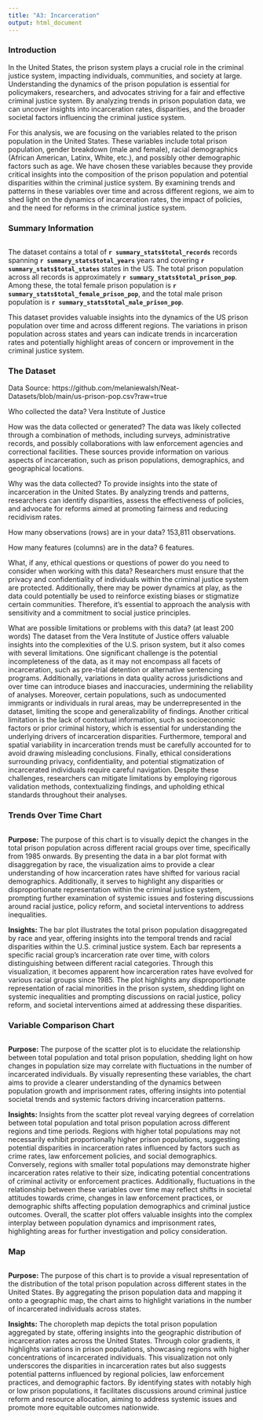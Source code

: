 ```yaml
---
title: "A3: Incarceration"
output: html_document
---
```


### Introduction

In the United States, the prison system plays a crucial role in the criminal justice system, impacting individuals, communities, and society at large. Understanding the dynamics of the prison population is essential for policymakers, researchers, and advocates striving for a fair and effective criminal justice system. By analyzing trends in prison population data, we can uncover insights into incarceration rates, disparities, and the broader societal factors influencing the criminal justice system.

For this analysis, we are focusing on the variables related to the prison population in the United States. These variables include total prison population, gender breakdown (male and female), racial demographics (African American, Latinx, White, etc.), and possibly other demographic factors such as age. We have chosen these variables because they provide critical insights into the composition of the prison population and potential disparities within the criminal justice system. By examining trends and patterns in these variables over time and across different regions, we aim to shed light on the dynamics of incarceration rates, the impact of policies, and the need for reforms in the criminal justice system.

### Summary Information

```r
```

The dataset contains a total of **`r summary_stats$total_records`** records spanning 
**`r summary_stats$total_years`** years and covering **`r summary_stats$total_states`** states in the US. 
The total prison population across all records is approximately **`r summary_stats$total_prison_pop`**. 
Among these, the total female prison population is **`r summary_stats$total_female_prison_pop`**, 
and the total male prison population is **`r summary_stats$total_male_prison_pop`**.


This dataset provides valuable insights into the dynamics of the US prison population over time and across different regions. The variations in prison population across states and years can indicate trends in incarceration rates and potentially highlight areas of concern or improvement in the criminal justice system.

### The Dataset

Data Source: https://github.com/melaniewalsh/Neat-Datasets/blob/main/us-prison-pop.csv?raw=true

Who collected the data? Vera Institute of Justice

How was the data collected or generated? The data was likely collected through a combination of methods, including surveys, administrative records, and possibly collaborations with law enforcement agencies and correctional facilities. These sources provide information on various aspects of incarceration, such as prison populations, demographics, and geographical locations.

Why was the data collected? To provide insights into the state of incarceration in the United States. By analyzing trends and patterns, researchers can identify disparities, assess the effectiveness of policies, and advocate for reforms aimed at promoting fairness and reducing recidivism rates.

How many observations (rows) are in your data? 153,811 observations.  

How many features (columns) are in the data? 6 features.

What, if any, ethical questions or questions of power do you need to consider when working with this data? Researchers must ensure that the privacy and confidentiality of individuals within the criminal justice system are protected. Additionally, there may be power dynamics at play, as the data could potentially be used to reinforce existing biases or stigmatize certain communities. Therefore, it's essential to approach the analysis with sensitivity and a commitment to social justice principles.

What are possible limitations or problems with this data?   (at least 200 words)
The dataset from the Vera Institute of Justice offers valuable insights into the complexities of the U.S. prison system, but it also comes with several limitations. One significant challenge is the potential incompleteness of the data, as it may not encompass all facets of incarceration, such as pre-trial detention or alternative sentencing programs. Additionally, variations in data quality across jurisdictions and over time can introduce biases and inaccuracies, undermining the reliability of analyses. Moreover, certain populations, such as undocumented immigrants or individuals in rural areas, may be underrepresented in the dataset, limiting the scope and generalizability of findings. Another critical limitation is the lack of contextual information, such as socioeconomic factors or prior criminal history, which is essential for understanding the underlying drivers of incarceration disparities. Furthermore, temporal and spatial variability in incarceration trends must be carefully accounted for to avoid drawing misleading conclusions. Finally, ethical considerations surrounding privacy, confidentiality, and potential stigmatization of incarcerated individuals require careful navigation. Despite these challenges, researchers can mitigate limitations by employing rigorous validation methods, contextualizing findings, and upholding ethical standards throughout their analyses.

### Trends Over Time Chart

```r
```

**Purpose:**
The purpose of this chart is to visually depict the changes in the total prison population across different racial groups over time, specifically from 1985 onwards. By presenting the data in a bar plot format with disaggregation by race, the visualization aims to provide a clear understanding of how incarceration rates have shifted for various racial demographics. Additionally, it serves to highlight any disparities or disproportionate representation within the criminal justice system, prompting further examination of systemic issues and fostering discussions around racial justice, policy reform, and societal interventions to address inequalities.

**Insights:**
The bar plot illustrates the total prison population disaggregated by race and year, offering insights into the temporal trends and racial disparities within the U.S. criminal justice system. Each bar represents a specific racial group's incarceration rate over time, with colors distinguishing between different racial categories. Through this visualization, it becomes apparent how incarceration rates have evolved for various racial groups since 1985. The plot highlights any disproportionate representation of racial minorities in the prison system, shedding light on systemic inequalities and prompting discussions on racial justice, policy reform, and societal interventions aimed at addressing these disparities.

### Variable Comparison Chart

```r
```

**Purpose:**
The purpose of the scatter plot is to elucidate the relationship between total population and total prison population, shedding light on how changes in population size may correlate with fluctuations in the number of incarcerated individuals. By visually representing these variables, the chart aims to provide a clearer understanding of the dynamics between population growth and imprisonment rates, offering insights into potential societal trends and systemic factors driving incarceration patterns.

**Insights:**
Insights from the scatter plot reveal varying degrees of correlation between total population and total prison population across different regions and time periods. Regions with higher total populations may not necessarily exhibit proportionally higher prison populations, suggesting potential disparities in incarceration rates influenced by factors such as crime rates, law enforcement policies, and social demographics. Conversely, regions with smaller total populations may demonstrate higher incarceration rates relative to their size, indicating potential concentrations of criminal activity or enforcement practices. Additionally, fluctuations in the relationship between these variables over time may reflect shifts in societal attitudes towards crime, changes in law enforcement practices, or demographic shifts affecting population demographics and criminal justice outcomes. Overall, the scatter plot offers valuable insights into the complex interplay between population dynamics and imprisonment rates, highlighting areas for further investigation and policy consideration.

### Map

```r
```

**Purpose:**
The purpose of this chart is to provide a visual representation of the distribution of the total prison population across different states in the United States. By aggregating the prison population data and mapping it onto a geographic map, the chart aims to highlight variations in the number of incarcerated individuals across states.

**Insights:**
The choropleth map depicts the total prison population aggregated by state, offering insights into the geographic distribution of incarceration rates across the United States. Through color gradients, it highlights variations in prison populations, showcasing regions with higher concentrations of incarcerated individuals. This visualization not only underscores the disparities in incarceration rates but also suggests potential patterns influenced by regional policies, law enforcement practices, and demographic factors. By identifying states with notably high or low prison populations, it facilitates discussions around criminal justice reform and resource allocation, aiming to address systemic issues and promote more equitable outcomes nationwide.
